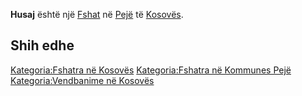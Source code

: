{{Fshat në Kosovës
 | Emri                = Husaj
| srp_N_name = Husaj
| srp_N_FULL_NAME_RO = Husaj
| srp_N_FULL_NAME_ND_RO = Husaj
| srp_N_SORT_NAME_RG = HUSAJ
| srp_N_FULL_NAME_RG = Husaj
| srp_N_FULL_NAME_ND_RG = Husaj

 | Emri (Rasa dhanore) = 
 | Figura              = 
 | Shteti              = Kosovo
 | Komuna              = Pejë
 | Kodi postar         = 
 | Sipërfaqja          = 

 | Popullsia           = 

 | Regj. i popullsisë  = 
 | Dend. e popullsisë  = 
 | Faqja zyrtare       = 
 <!--- Koordinatat ----> 
 | Gjerësia            = 42.741111
 | Gjatësia            = 20.080833
 | Lartësia            = 
}}
'''Husaj''' është një [[Fshat]] në [[Pejë]] të [[Kosovës]].

<!-- == Gjeografia == -->
<!-- == Historia == -->
<!-- == Demografia == -->
== Shih edhe ==
{{Komuna Pejë}}
{{Kosovo-Administrata-Cung}}

[[Kategoria:Fshatra në Kosovës]]
[[Kategoria:Fshatra në Kommunes Pejë]]
[[Kategoria:Vendbanime në Kosovës]]
